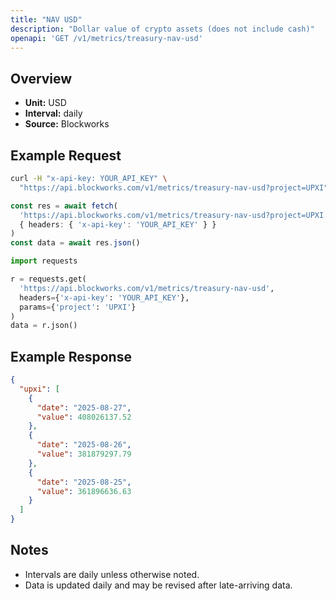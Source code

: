```yaml
---
title: "NAV USD"
description: "Dollar value of crypto assets (does not include cash)"
openapi: 'GET /v1/metrics/treasury-nav-usd'
---
```


## Overview

- **Unit:** USD
- **Interval:** daily
- **Source:** Blockworks

## Example Request

<CodeGroup>

```bash cURL
curl -H "x-api-key: YOUR_API_KEY" \
  "https://api.blockworks.com/v1/metrics/treasury-nav-usd?project=UPXI"
```

```typescript TypeScript
const res = await fetch(
  'https://api.blockworks.com/v1/metrics/treasury-nav-usd?project=UPXI',
  { headers: { 'x-api-key': 'YOUR_API_KEY' } }
)
const data = await res.json()
```

```python Python
import requests

r = requests.get(
  'https://api.blockworks.com/v1/metrics/treasury-nav-usd',
  headers={'x-api-key': 'YOUR_API_KEY'},
  params={'project': 'UPXI'}
)
data = r.json()
```

</CodeGroup>

## Example Response

```json
{
  "upxi": [
    {
      "date": "2025-08-27",
      "value": 408026137.52
    },
    {
      "date": "2025-08-26",
      "value": 381879297.79
    },
    {
      "date": "2025-08-25",
      "value": 361896636.63
    }
  ]
}
```

## Notes
- Intervals are daily unless otherwise noted.
- Data is updated daily and may be revised after late-arriving data.

